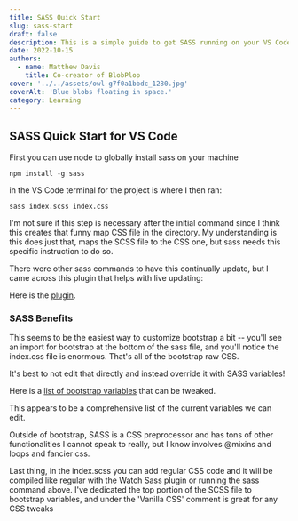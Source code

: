 ```yaml
---
title: SASS Quick Start
slug: sass-start
draft: false
description: This is a simple guide to get SASS running on your VS Code project along with the Live Sass Compiler plugin.
date: 2022-10-15
authors:
  - name: Matthew Davis
    title: Co-creator of BlobPlop
cover: '../../assets/owl-g7f0a1bbdc_1280.jpg'
coverAlt: 'Blue blobs floating in space.'
category: Learning
---
```


## SASS Quick Start for VS Code

First you can use node to globally install sass on your machine

`npm install -g sass`

in the VS Code terminal for the project is where I then ran:

`sass index.scss index.css`

I'm not sure if this step is necessary after the initial command since I think this creates that funny map CSS file in the directory. My understanding is this does just that, maps the SCSS file to the CSS one, but sass needs this specific instruction to do so.

There were other sass commands to have this continually update, but I came across this plugin that helps with live updating:

Here is the [plugin](https://marketplace.visualstudio.com/items?itemName=ritwickdey.live-sass).

### SASS Benefits

This seems to be the easiest way to customize bootstrap a bit -- you'll see an import for bootstrap at the bottom of the sass file, and you'll notice the index.css file is enormous. That's all of the bootstrap raw CSS.

It's best to not edit that directly and instead override it with SASS variables!

Here is a [list of bootstrap variables](https://github.com/twbs/bootstrap/blob/main/scss/_variables.scss) that can be tweaked.

This appears to be a comprehensive list of the current variables we can edit.

Outside of bootstrap, SASS is a CSS preprocessor and has tons of other functionalities I cannot speak to really, but I know involves @mixins and loops and fancier css.

Last thing, in the index.scss you can add regular CSS code and it will be compiled like regular with the Watch Sass plugin or running the sass command above. I've dedicated the top portion of the SCSS file to bootstrap variables, and under the 'Vanilla CSS' comment is great for any CSS tweaks
